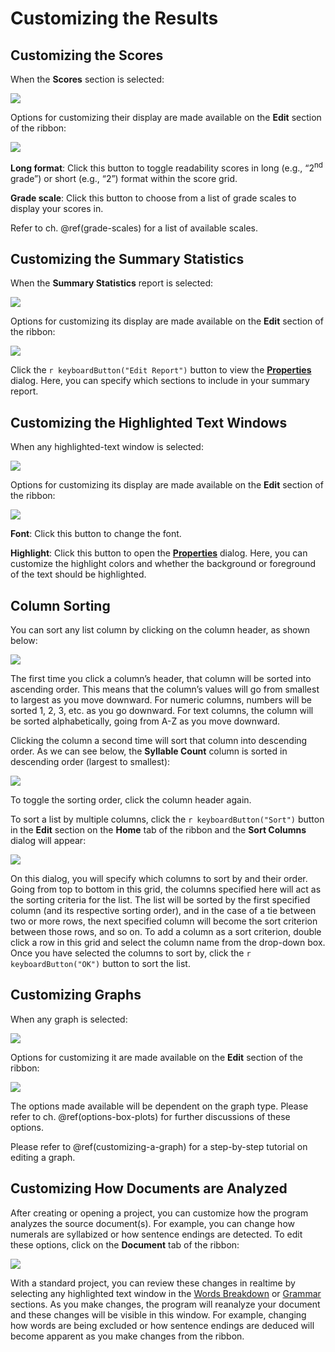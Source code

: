 # Customizing the Results

## Customizing the Scores {-}

When the **Scores** section is selected:

![](Images/featuresscores.png)

Options for customizing their display are made available on the **Edit** section of the ribbon:

![](Images/RibbonEditScores.png)

**Long format**: Click this button to toggle readability scores in long (e.g., “2^nd^ grade”) or short (e.g., “2”) format within the score grid.

**Grade scale**: Click this button to choose from a list of grade scales to display your scores in.

Refer to ch. \@ref(grade-scales) for a list of available scales.

## Customizing the Summary Statistics {-}

When the **Summary Statistics** report is selected:

![](Images/featuresstats.png)

Options for customizing its display are made available on the **Edit** section of the ribbon:

![](Images/RibbonEditStats.png)

Click the `r keyboardButton("Edit Report")` button to view the [**Properties**](#options-statistics) dialog. Here, you can specify which sections to include in your summary report.

## Customizing the Highlighted Text Windows {-}

When any highlighted-text window is selected:

![](Images/dolchhighlightednonwords.png)

Options for customizing its display are made available on the **Edit** section of the ribbon:

![](Images/RibbonEditTextWindow.png)

**Font**: Click this button to change the font.

**Highlight**: Click this button to open the [**Properties**](#options-highlighted-reports) dialog. Here, you can customize the highlight colors and whether the background or foreground of the text should be highlighted.

## Column Sorting {-#column-sorting}

You can sort any list column by clicking on the column header, as shown below:

![](Images/columnheader.png)

The first time you click a column's header, that column will be sorted into ascending order. This means that the column's values will go from smallest to largest as you move downward. For numeric columns, numbers will be sorted 1, 2, 3, etc. as you go downward. For text columns, the column will be sorted alphabetically, going from A-Z as you move downward.

Clicking the column a second time will sort that column into descending order. As we can see below, the **Syllable Count** column is sorted in descending order (largest to smallest):

![](Images/difficultwords.png)

To toggle the sorting order, click the column header again.

To sort a list by multiple columns, click the `r keyboardButton("Sort")` button in the **Edit** section on the **Home** tab of the ribbon and the **Sort Columns** dialog will appear:

![](Images/sortcolumnsdialog.png)

On this dialog, you will specify which columns to sort by and their order. Going from top to bottom in this grid, the columns specified here will act as the sorting criteria for the list. The list will be sorted by the first specified column (and its respective sorting order), and in the case of a tie between two or more rows, the next specified column will become the sort criterion between those rows, and so on. To add a column as a sort criterion, double click a row in this grid and select the column name from the drop-down box. Once you have selected the columns to sort by, click the `r keyboardButton("OK")` button to sort the list.

## Customizing Graphs {-}

When any graph is selected:

![](Images/SentenceBoxPlotSelected.png)

Options for customizing it are made available on the **Edit** section of the ribbon:

![](Images/RibbonEditGraphs.png)

The options made available will be dependent on the graph type. Please refer to ch. \@ref(options-box-plots) for further discussions of these options.

Please refer to \@ref(customizing-a-graph) for a step-by-step tutorial on editing a graph.

## Customizing How Documents are Analyzed {-}

After creating or opening a project, you can customize how the program analyzes the source document(s). For example, you can change how numerals are syllabized or how sentence endings are detected. To edit these options, click on the **Document** tab of the ribbon:

![](Images/RibbonEditDocumentOptions.png)

::: {.tipsection data-latex=""}
With a standard project, you can review these changes in realtime by selecting any highlighted text window in the [Words Breakdown](#reviewing-word-breakdowns) or [Grammar](#reviewing-standard-grammar) sections. As you make changes, the program will reanalyze your document and these changes will be visible in this window. For example, changing how words are being excluded or how sentence endings are deduced will become apparent as you make changes from the ribbon.
:::
